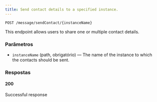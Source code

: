 ```yaml
---
title: Send contact details to a specified instance.
---
```


```http
POST /message/sendContact/{instanceName}
```

This endpoint allows users to share one or multiple contact details.

### Parâmetros

- `instanceName` (path, obrigatório) — The name of the instance to which the contacts should be sent.

### Respostas
#### 200
Successful response

